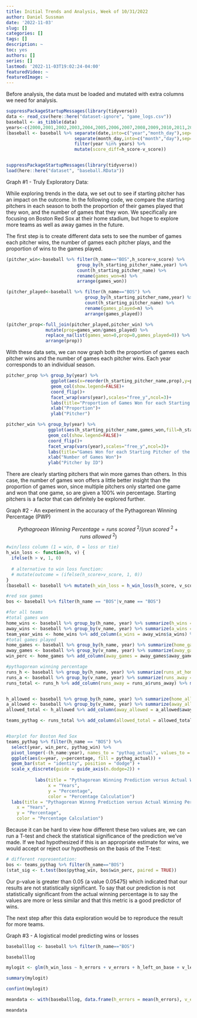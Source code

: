 ```yaml
---
title: Initial Trends and Analysis, Week of 10/31/2022
author: Daniel Sussman
date: '2022-11-03'
slug: []
categories: []
tags: []
description: ~
toc: yes
authors: []
series: []
lastmod: '2022-11-03T19:02:24-04:00'
featuredVideo: ~
featuredImage: ~
---
```


Before analysis, the data must be loaded and mutated with extra columns we need for analysis.

```r

suppressPackageStartupMessages(library(tidyverse)) 
data <- read_csv(here::here("dataset-ignore", "game_logs.csv"))
baseball <- as_tibble(data)
years<-c(2000,2001,2002,2003,2004,2005,2006,2007,2008,2009,2010,2011,2012,2013,2014,2015,2016)
(baseball <- baseball %>% separate(date,into=c("year","month_day"),sep=4) %>% 
                          separate(month_day,into=c("month","day"),sep=2) %>% 
                          filter(year %in% years) %>% 
                          mutate(score_diff=h_score-v_score))


suppressPackageStartupMessages(library(tidyverse))
load(here::here("dataset", "baseball.RData"))
```

Graph #1 - Truly Exploratory Data: 

While exploring trends in the data, we set out to see if starting pitcher has an impact on the outcome. In the following code, we compare the starting pitchers in each season to both the proportion of their games played that they won, and the number of games that they won. We specifically are focusing on Boston Red Sox at their home stadium, but hope to explore more teams as well as away games in the future.

The first step is to create different data sets to see the number of games each pitcher wins, the number of games each pitcher plays, and the proportion of wins to the games played.

```r
(pitcher_win<-baseball %>% filter(h_name=="BOS",h_score>v_score) %>% 
                           group_by(h_starting_pitcher_name,year) %>% 
                           count(h_starting_pitcher_name) %>% 
                           rename(games_won=n) %>% 
                           arrange(games_won))

(pitcher_played<-baseball %>% filter(h_name=="BOS") %>% 
                              group_by(h_starting_pitcher_name,year) %>% 
                              count(h_starting_pitcher_name) %>% 
                              rename(games_played=n) %>% 
                              arrange(games_played))

(pitcher_prop<-full_join(pitcher_played,pitcher_win) %>% 
               mutate(prop=games_won/games_played) %>% 
               replace_na(list(games_won=0,prop=0,games_played=0)) %>% 
               arrange(prop))
```
 
With these data sets, we can now graph both the proportion of games each pitcher wins and the number of games each pitcher wins. Each year corresponds to an individual season.

```r

pitcher_prop %>% group_by(year) %>%
                 ggplot(aes(x=reorder(h_starting_pitcher_name,prop),y=prop,fill=h_starting_pitcher_name))+
                 geom_col(show.legend=FALSE)+
                 coord_flip()+
                 facet_wrap(vars(year),scales="free_y",ncol=3)+
                 labs(title="Proportion of Games Won for each Starting Pitcher of the Boston Red Sox")+
                 xlab("Proportion")+
                 ylab("Pitcher")

pitcher_win %>% group_by(year) %>%
                ggplot(aes(h_starting_pitcher_name,games_won,fill=h_starting_pitcher_name))+
                geom_col(show.legend=FALSE)+
                coord_flip()+
                facet_wrap(vars(year),scales="free_y",ncol=3)+
                labs(title="Games Won for each Starting Pitcher of the Boston Red Sox")+
                xlab("Number of Games Won")+
                ylab("Pitcher by ID")
```

There are clearly starting pitchers that win more games than others. In this case, the number of games won offers a little better insight than the proportion of games won, since multiple pitchers only started one game and won that one game, so are given a 100% win percentage. Starting pitchers is a factor that can definitely be explored further.

Graph #2 - An experiment in the accuracy of the Pythagorean Winning Percentage (PWP)

$$Pythagroean\ Winning\ Percentage = runs\ scored\ ^{2} / (run\ scored\ ^{2} + runs\ allowed\  ^{2})$$
 
```r
#win/loss column (1 = win, 0 = loss or tie)
h_win_loss <- function(h, v) {
  ifelse(h > v, 1, 0)
  
  # alternative to win loss function:
  # mutate(outcome = (ifelse(h_score>v_score, 1, 0))
}
(baseball <- baseball %>% mutate(h_win_loss = h_win_loss(h_score, v_score)))

#red sox games
bos <- baseball %>% filter(h_name == "BOS"|v_name == "BOS")

#for all teams
#total games won
home_wins <- baseball %>% group_by(h_name, year) %>% summarize(h_wins = sum(h_win_loss == 1))
away_wins <- baseball %>% group_by(v_name, year) %>% summarize(a_wins = sum(h_win_loss == 0))
team_year_wins <- home_wins %>% add_column(a_wins = away_wins$a_wins) %>% mutate(games_won = h_wins + a_wins)
#total games played
home_games <- baseball %>% group_by(h_name, year) %>% summarize(home_games = n())
away_games <- baseball %>% group_by(v_name, year) %>% summarize(away_games = n())
win_perc <- home_games %>% add_column(away_games = away_games$away_games) %>% mutate(games_played = home_games + away_games) %>% add_column(games_won = team_year_wins$games_won) %>% mutate(win_perc = games_won/games_played)

#pythagorean winning percentage
runs_h <- baseball %>% group_by(h_name, year) %>% summarize(runs_at_home = sum(h_score))
runs_a <- baseball %>% group_by(v_name, year) %>% summarize(runs_away = sum(v_score))
runs_total <- runs_h %>% add_column(runs_away = runs_a$runs_away) %>% mutate(runs_total = runs_away +runs_at_home)


h_allowed <- baseball %>% group_by(h_name, year) %>% summarize(home_allowed = sum(v_score))
a_allowed <- baseball %>% group_by(v_name, year) %>% summarize(away_allowed = sum(h_score))
allowed_total <- h_allowed %>% add_column(away_allowed = a_allowed$away_allowed) %>% mutate(allowed_total = home_allowed + away_allowed)

teams_pythag <- runs_total %>% add_column(allowed_total = allowed_total$allowed_total) %>% mutate(pythag_win = ((runs_total)^2)/(((runs_total)^2) + ((allowed_total)^2))) %>% add_column(win_perc = win_perc$win_perc)


#barplot for Boston Red Sox
teams_pythag %>% filter(h_name == "BOS") %>% 
  select(year, win_perc, pythag_win) %>% 
  pivot_longer(-(h_name:year), names_to = "pythag_actual", values_to = "percentage") %>%
  ggplot(aes(x=year, y=percentage, fill = pythag_actual)) + 
  geom_bar(stat = "identity", position = "dodge") + 
  scale_x_discrete(guide = guide_axis(n.dodge=2)) + 
          
           labs(title = "Pythagorean Winning Prediction versus Actual Winning Percentage", 
                x = "Years", 
                y = "Percentage", 
                color = "Percentage Calculation")
  labs(title = "Pythagorean Winnng Prediction versus Actual Winning Percentage", 
    x = "Years", 
    y = "Percentage", 
    color = "Percentage Calculation")

```
Because it can be hard to view how different these two values are, we can run a T-test and check the statistical significance of the prediction we've made. If we had hypothesized if this is an appropriate estimate for wins, we would accept or reject our hypothesis on the basis of the T-test: 

``` r
# different representation:
bos <- teams_pythag %>% filter(h_name=="BOS")
(stat_sig <- t.test(bos$pythag_win, bos$win_perc, paired = TRUE))

```
Our p-value is greater than 0.05 (a value 0.05475) which indicated that our results are not statistically significant. To say that our prediction is not statistically significant from the actual winning percentage is to say the values are more or less similar and that this metric is a good predictor of wins. 

The next step after this data exploration would be to reproduce the result for more teams. 


Graph #3 - A logistical model predicting wins or losses

```r
baseballlog <- baseball %>% filter(h_name=="BOS")

baseballlog

mylogit <- glm(h_win_loss ~ h_errors + v_errors + h_left_on_base + v_left_on_base + h_homeruns + v_homeruns, data = baseballlog, family = "binomial")

summary(mylogit)

confint(mylogit)

meandata <- with(baseballlog, data.frame(h_errors = mean(h_errors), v_errors = mean(v_errors), h_left_on_base = mean(h_left_on_base), v_left_on_base = mean(v_left_on_base), h_homeruns = mean(h_homeruns), v_homeruns = mean(v_homeruns)))

meandata
```
